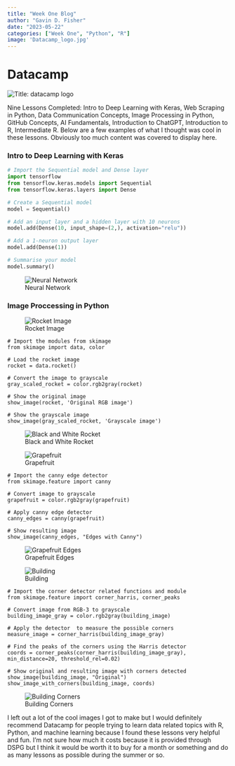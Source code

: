```yaml
---
title: "Week One Blog"
author: "Gavin D. Fisher"
date: "2023-05-22"
categories: ["Week One", "Python", "R"]
image: 'Datacamp_logo.jpg'
---
```


# Datacamp

![](Datacamp_logo.jpg "Title: datacamp logo"){fig-alt="datacamp logo"}

Nine Lessons Completed: Intro to Deep Learning with Keras, Web Scraping in Python, Data Communication Concepts, Image Processing in Python, GitHub Concepts, AI Fundamentals, Introduction to ChatGPT, Introduction to R, Intermediate R. Below are a few examples of what I thought was cool in these lessons. Obviously too much content was covered to display here.

### Intro to Deep Learning with Keras

``` python
# Import the Sequential model and Dense layer
import tensorflow
from tensorflow.keras.models import Sequential
from tensorflow.keras.layers import Dense

# Create a Sequential model
model = Sequential()

# Add an input layer and a hidden layer with 10 neurons
model.add(Dense(10, input_shape=(2,), activation="relu"))

# Add a 1-neuron output layer
model.add(Dense(1))

# Summarise your model
model.summary()
```

![Neural Network](neural_network.png "Title: Neural Network"){fig-alt="Neural Network Graph"}

### Image Proccessing in Python

![Rocket Image](color_rocket.png "Title: Rocket Image"){fig-alt="Image of Rocket"}

```         
# Import the modules from skimage
from skimage import data, color

# Load the rocket image
rocket = data.rocket()

# Convert the image to grayscale
gray_scaled_rocket = color.rgb2gray(rocket)

# Show the original image
show_image(rocket, 'Original RGB image')

# Show the grayscale image
show_image(gray_scaled_rocket, 'Grayscale image')
```

![Black and White Rocket](black_rocket.png "Title: Black and White Rocket"){fig-alt="Black and White Rocket Image"}

![Grapefruit](grapefruit.jpg "Title: Grapefruit"){fig-alt="Grapefruit image"}

```         
# Import the canny edge detector 
from skimage.feature import canny

# Convert image to grayscale
grapefruit = color.rgb2gray(grapefruit)

# Apply canny edge detector
canny_edges = canny(grapefruit)

# Show resulting image
show_image(canny_edges, "Edges with Canny")
```

![Grapefruit Edges](grapefruit_edge.png "Title: Grapefruit Edges"){fig-alt="Grapefruit Edges image"}

![Building](building.jpg "Title: Building"){fig-alt="Building image"}

```         
# Import the corner detector related functions and module
from skimage.feature import corner_harris, corner_peaks

# Convert image from RGB-3 to grayscale
building_image_gray = color.rgb2gray(building_image)

# Apply the detector  to measure the possible corners
measure_image = corner_harris(building_image_gray)

# Find the peaks of the corners using the Harris detector
coords = corner_peaks(corner_harris(building_image_gray), min_distance=20, threshold_rel=0.02)

# Show original and resulting image with corners detected
show_image(building_image, "Original")
show_image_with_corners(building_image, coords)
```

![Building Corners](building_corners.png "Title: Building Corners"){fig-alt="Building Corners image"}

I left out a lot of the cool images I got to make but I would definitely recommend Datacamp for people trying to learn data related topics with R, Python, and machine learning because I found these lessons very helpful and fun. I'm not sure how much it costs because it is provided through DSPG but I think it would be worth it to buy for a month or something and do as many lessons as possible during the summer or so.
